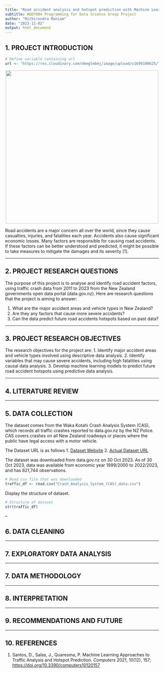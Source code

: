 ```yaml
---
title: "Road accident analysis and hotspot prediction with Machine Learning"
subtitle: WQD7004 Programming for Data Science Group Project
author: "Mithirendra Maniam"
date: "2023-11-02"
output: html_document
---
```


## 1. PROJECT INTRODUCTION

```r
# Define variable containing url
url <- "https://res.cloudinary.com/dmeglmbmj/image/upload/v1699100625/Traffic_Crash_d1p0rh.jpg"
```

<center><img src="`r url`" width="500" /></center>

Road accidents are a major concern all over the world, since they cause casualties, injuries, and fatalities each year. Accidents also cause significant economic losses. Many factors are responsible for causing road accidents. If these factors can be better understood and predicted, it might be possible to take measures to mitigate the damages and its severity [1].

---

## 2. PROJECT RESEARCH QUESTIONS
The purpose of this project is to analyse and identify road accident factors, using traffic crash data from 2011 to 2023 from the New Zealand governments open data portal (data.gov.nz). Here are research questions that the project is aiming to answer:

1. What are the major accident areas and vehicle types in New Zealand?
2. Are they any factors that cause more severe accidents? 
2. Can the data predict future road accidents hotspots based on past data?

---

## 3. PROJECT RESEARCH OBJECTIVES
The research objectives for the project are:
1. Identify major accident areas and vehicle types involved using descriptive data analysis.
2. Identify variables that may cause severe accidents, including high fatalities using causal data analysis.
3. Develop machine learning models to predict future road accident hotspots using predictive data analysis.

---

## 4. LITERATURE REVIEW


---

## 5. DATA COLLECTION

The dataset comes from the Waka Kotahi Crash Analysis System (CAS), which records all traffic crashes reported to data.gov.nz by the NZ Police. CAS covers crashes on all New Zealand roadways or places where the public have legal access with a motor vehicle.

The Dataset URL is as follows 
1. [Dataset Website](https://catalogue.data.govt.nz/dataset/crash-analysis-system-cas-data5)
2. [Actual Dataset URL](https://opendata-nzta.opendata.arcgis.com/datasets/NZTA::crash-analysis-system-cas-data-1.csv?where=1=1&outSR=%7B%22latestWkid%22%3A2193%2C%22wkid%22%3A2193%7D)

The dataset was downloaded from data.gov.nz on 30 Oct 2023. As of 30 Oct 2023, data was available from economic year 1999/2000 to 2022/2023, and has 821,744 observations.


```r
# Read csv file that was downloaded
traffic_df <- read.csv("Crash_Analysis_System_(CAS)_data.csv")

```

Display the structure of dataset.

```r
# Structure of dataset
str(traffic_df)

```

--

## 6. DATA CLEANING


---

## 7. EXPLORATORY DATA ANALYSIS


---

## 7. DATA METHODOLOGY


---

## 8. INTERPRETATION


---

## 9. RECOMMENDATIONS AND FUTURE


---

## 10. REFERENCES
1. Santos, D., Salas, J., Quaresma, P. Machine Learning Approaches to Traffic Analysis and Hotspot Prediction. *Computers* 2021, 10(12), 157; [https://doi.org/10.3390/computers10120157](https://doi.org/10.3390/computers10120157)


